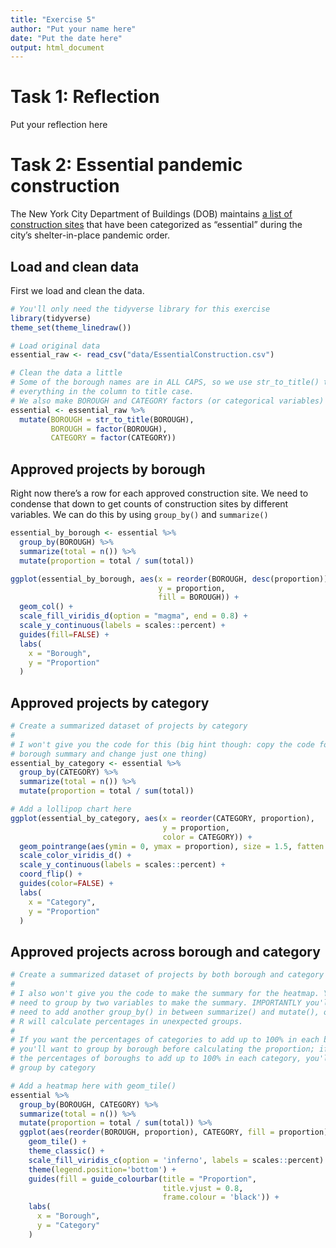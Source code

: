 ```yaml
---
title: "Exercise 5"
author: "Put your name here"
date: "Put the date here"
output: html_document
---
```


# Task 1: Reflection

Put your reflection here


# Task 2: Essential pandemic construction

The New York City Department of Buildings (DOB) maintains [a list of construction sites](https://www1.nyc.gov/assets/buildings/html/essential-active-construction.html) that have been categorized as "essential" during the city's shelter-in-place pandemic order.

## Load and clean data

First we load and clean the data.

```r
# You'll only need the tidyverse library for this exercise
library(tidyverse)
theme_set(theme_linedraw())

# Load original data
essential_raw <- read_csv("data/EssentialConstruction.csv")

# Clean the data a little
# Some of the borough names are in ALL CAPS, so we use str_to_title() to convert
# everything in the column to title case.
# We also make BOROUGH and CATEGORY factors (or categorical variables)
essential <- essential_raw %>% 
  mutate(BOROUGH = str_to_title(BOROUGH),
         BOROUGH = factor(BOROUGH),
         CATEGORY = factor(CATEGORY))
```

## Approved projects by borough

Right now there's a row for each approved construction site. We need to condense that down to get counts of construction sites by different variables. We can do this by using `group_by()` and `summarize()`

```r
essential_by_borough <- essential %>% 
  group_by(BOROUGH) %>% 
  summarize(total = n()) %>% 
  mutate(proportion = total / sum(total))
```

```r
ggplot(essential_by_borough, aes(x = reorder(BOROUGH, desc(proportion)),
                                 y = proportion, 
                                 fill = BOROUGH)) +
  geom_col() +
  scale_fill_viridis_d(option = "magma", end = 0.8) +
  scale_y_continuous(labels = scales::percent) +
  guides(fill=FALSE) +
  labs(
    x = "Borough",
    y = "Proportion"
  )
```


## Approved projects by category

```r
# Create a summarized dataset of projects by category
#
# I won't give you the code for this (big hint though: copy the code for the
# borough summary and change just one thing)
essential_by_category <- essential %>% 
  group_by(CATEGORY) %>% 
  summarize(total = n()) %>% 
  mutate(proportion = total / sum(total))
```

```r
# Add a lollipop chart here
ggplot(essential_by_category, aes(x = reorder(CATEGORY, proportion), 
                                  y = proportion, 
                                  color = CATEGORY)) +
  geom_pointrange(aes(ymin = 0, ymax = proportion), size = 1.5, fatten = 1.5) +
  scale_color_viridis_d() +
  scale_y_continuous(labels = scales::percent) +
  coord_flip() +
  guides(color=FALSE) +
  labs(
    x = "Category",
    y = "Proportion"
  )
```


## Approved projects across borough and category

```r
# Create a summarized dataset of projects by both borough and category
#
# I also won't give you the code to make the summary for the heatmap. You'll
# need to group by two variables to make the summary. IMPORTANTLY you'll also
# need to add another group_by() in between summarize() and mutate(), otherwise,
# R will calculate percentages in unexpected groups. 
#
# If you want the percentages of categories to add up to 100% in each borough,
# you'll want to group by borough before calculating the proportion; if you want
# the percentages of boroughs to add up to 100% in each category, you'll want to
# group by category
```

```r
# Add a heatmap here with geom_tile()
essential %>% 
  group_by(BOROUGH, CATEGORY) %>% 
  summarize(total = n()) %>% 
  mutate(proportion = total / sum(total)) %>% 
  ggplot(aes(reorder(BOROUGH, proportion), CATEGORY, fill = proportion)) +
    geom_tile() +
    theme_classic() +
    scale_fill_viridis_c(option = 'inferno', labels = scales::percent) + 
    theme(legend.position='bottom') +
    guides(fill = guide_colourbar(title = "Proportion", 
                                  title.vjust = 0.8, 
                                  frame.colour = 'black')) +
    labs(
      x = "Borough",
      y = "Category"
    )
```
